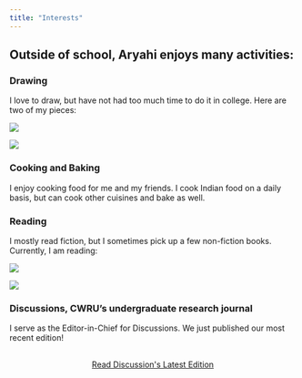 ```yaml
---
title: "Interests"
---
```


## Outside of school, Aryahi enjoys many activities:

### Drawing 
I love to draw, but have not had too much time to do it in college. Here are two of my pieces:

::: {layout-ncol=2}

![](Red.png)

![](Black.png)

:::

### Cooking and Baking
I enjoy cooking food for me and my friends. I cook Indian food on a daily basis, but can cook other cuisines and bake as well. 

### Reading
I mostly read fiction, but I sometimes pick up a few non-fiction books. Currently, I am reading:

::: {layout-ncol=2}

![](Gut.png)

![](Locke.png)

:::

### Discussions, CWRU's undergraduate research journal
I serve as the Editor-in-Chief for Discussions. We just published our most recent edition!

```{=html}
<div  style="margin: 30px; text-align: center;">
<a class="btn btn-primary" href="https://commons.case.edu/discussions/vol21/iss1/1/" role="button" target="_blank" style="padding: 15px 30px;">Read Discussion's Latest Edition</a>
</div>
```